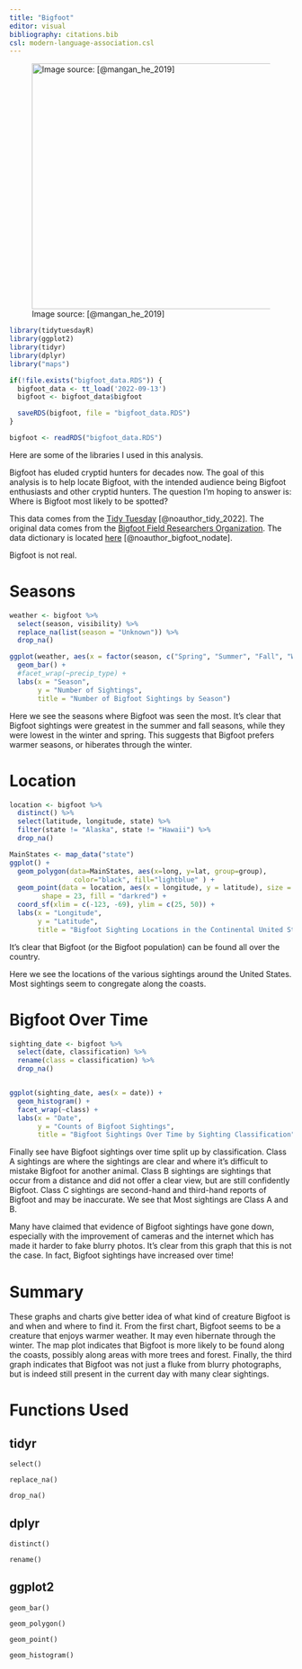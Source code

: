 ```yaml
---
title: "Bigfoot"
editor: visual
bibliography: citations.bib
csl: modern-language-association.csl
---
```


![Image source: [@mangan_he_2019]](images/bigfoot.jpg){fig-align="center" width="437"}

```r
library(tidytuesdayR)
library(ggplot2)
library(tidyr)
library(dplyr)
library("maps")

if(!file.exists("bigfoot_data.RDS")) {
  bigfoot_data <- tt_load('2022-09-13')
  bigfoot <- bigfoot_data$bigfoot

  saveRDS(bigfoot, file = "bigfoot_data.RDS")
}

bigfoot <- readRDS("bigfoot_data.RDS")
```

::: {.column-margin}
Here are some of the libraries I used in this analysis.
:::

Bigfoot has eluded cryptid hunters for decades now. The goal of this analysis is to help locate Bigfoot, with the intended audience being Bigfoot enthusiasts and other cryptid hunters. The question I'm hoping to answer is: Where is Bigfoot most likely to be spotted?

This data comes from the [Tidy Tuesday](https://github.com/rfordatascience/tidytuesday/tree/master/data/2022/2022-09-13#data-dictionary) [@noauthor_tidy_2022]. The original data comes from the [Bigfoot Field Researchers Organization](https://www.bfro.net/). The data dictionary is located [here](https://github.com/rfordatascience/tidytuesday/tree/master/data/2022/2022-09-13#data-dictionary) [@noauthor_bigfoot_nodate].

::: callout-warning
Bigfoot is not real.
:::

# Seasons

```r
weather <- bigfoot %>%
  select(season, visibility) %>%
  replace_na(list(season = "Unknown")) %>%
  drop_na()

ggplot(weather, aes(x = factor(season, c("Spring", "Summer", "Fall", "Winter", "Unknown")))) +
  geom_bar() +
  #facet_wrap(~precip_type) +
  labs(x = "Season",
       y = "Number of Sightings",
       title = "Number of Bigfoot Sightings by Season")

```

Here we see the seasons where Bigfoot was seen the most. It's clear that Bigfoot sightings were greatest in the summer and fall seasons, while they were lowest in the winter and spring. This suggests that Bigfoot prefers warmer seasons, or hiberates through the winter.

# Location

```r
location <- bigfoot %>%
  distinct() %>%
  select(latitude, longitude, state) %>%
  filter(state != "Alaska", state != "Hawaii") %>%
  drop_na()

MainStates <- map_data("state")
ggplot() + 
  geom_polygon(data=MainStates, aes(x=long, y=lat, group=group),
                color="black", fill="lightblue" ) +
  geom_point(data = location, aes(x = longitude, y = latitude), size = 1, 
        shape = 23, fill = "darkred") +
  coord_sf(xlim = c(-123, -69), ylim = c(25, 50)) +
  labs(x = "Longitude",
       y = "Latitude",
       title = "Bigfoot Sighting Locations in the Continental United States")
```

::: {.column-margin}
It's clear that Bigfoot (or the Bigfoot population) can be found all over the country.
:::

Here we see the locations of the various sightings around the United States. Most sightings seem to congregate along the coasts.

# Bigfoot Over Time

```r
sighting_date <- bigfoot %>%
  select(date, classification) %>%
  rename(class = classification) %>%
  drop_na()


ggplot(sighting_date, aes(x = date)) +
  geom_histogram() +
  facet_wrap(~class) +
  labs(x = "Date",
       y = "Counts of Bigfoot Sightings",
       title = "Bigfoot Sightings Over Time by Sighting Classification")
```

Finally see have Bigfoot sightings over time split up by classification. Class A sightings are where the sightings are clear and where it's difficult to mistake Bigfoot for another animal. Class B sightings are sightings that occur from a distance and did not offer a clear view, but are still confidently Bigfoot. Class C sightings are second-hand and third-hand reports of Bigfoot and may be inaccurate. We see that Most sightings are Class A and B.

::: callout-note
Many have claimed that evidence of Bigfoot sightings have gone down, especially with the improvement of cameras and the internet which has made it harder to fake blurry photos. It's clear from this graph that this is not the case. In fact, Bigfoot sightings have increased over time!
:::

# Summary

These graphs and charts give better idea of what kind of creature Bigfoot is and when and where to find it. From the first chart, Bigfoot seems to be a creature that enjoys warmer weather. It may even hibernate through the winter. The map plot indicates that Bigfoot is more likely to be found along the coasts, possibly along areas with more trees and forest. Finally, the third graph indicates that Bigfoot was not just a fluke from blurry photographs, but is indeed still present in the current day with many clear sightings.

# Functions Used

## tidyr

`select()`

`replace_na()`

`drop_na()`

## dplyr

`distinct()`

`rename()`

## ggplot2

`geom_bar()`

`geom_polygon()`

`geom_point()`

`geom_histogram()`
